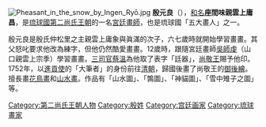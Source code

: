 [[File:Pheasant_in_the_snow_by_Ingen_Ryō.jpg|right]]
'''殷元良'''（{{bd|1719年|2月9日|1767年|4月27日|}}），[[和名|和名]]'''座間味親雲上庸昌'''，是[[琉球國|琉球國]][[第二尚氏王朝|第二尚氏王朝]]的一名[[宮廷畫師|宮廷畫師]]，也是琉球國「五大畫人」之一。

殷元良是殷氏仲松里之主親雲上庸象與眞滿的次子，六七歲時就開始學習畫畫。其父怒叱要求他改為練字，但他仍然酷愛畫畫。12歲時，跟隨宮廷畫師[[吳師虔|吳師虔]]（山口親雲上宗季）學習畫畫。[[三司官|三司官]][[蔡溫|蔡溫]]為他取了表字「廷器」，[[尚敬王|尚敬王]]賜予他印。1752年，以[[進貢使|進貢使]]的「大筆者」的身份前往[[清朝|清朝]]，歸國後畫了尚敬王的[[御後繪|御後繪]]。擅長畫[[花鳥畫|花鳥畫]]和[[山水畫|山水畫]]。作品有「山水圖」、「鶉圖」、「神貓圖」、「雪中雉子之圖」等。

[[Category:第二尚氏王朝人物|Category:第二尚氏王朝人物]]
[[Category:殷姓|Category:殷姓]]
[[Category:宫廷画家|Category:宫廷画家]]
[[Category:琉球畫家|Category:琉球畫家]]